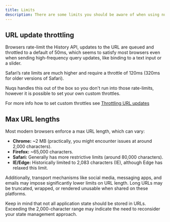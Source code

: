 ```yaml
---
title: Limits
description: There are some limits you should be aware of when using nuqs or URL params in general.
---
```


## URL update throttling

Browsers rate-limit the History API, updates to the URL are queued and throttled to a default of 50ms, which seems to satisfy most browsers even when sending high-frequency query updates, like binding to a text input or a slider.

Safari’s rate limits are much higher and require a throttle of 120ms (320ms for older versions of Safari).

Nuqs handles this out of the box so you don't run into those rate-limits, however it is possible to set your own custom throttles.

For more info how to set custom throttles see [Throttling URL updates](./options#throttling-url-updates)

## Max URL lengths

Most modern browsers enforce a max URL length, which can vary:

- **Chrome:** ~2 MB (practically, you might encounter issues at around 2,000 characters).
- **Firefox:** ~65,000 characters.
- **Safari:** Generally has more restrictive limits (around 80,000 characters).
- **IE/Edge:** Historically limited to 2,083 characters (IE), although Edge has relaxed this limit.

Additionally, transport mechanisms like social media, messaging apps, and emails may impose significantly lower limits on URL length. Long URLs may be truncated, wrapped, or rendered unusable when shared on these platforms.

Keep in mind that not all application state should be stored in URLs. Exceeding the 2,000-character range may indicate the need to reconsider your state management approach.